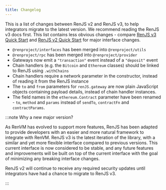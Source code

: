 ```yaml
---
title: Changelog
---
```


This is a list of changes between RenJS v2 and RenJS v3, to help integrators migrate to the latest version. We recommend reading the RenJS v3 docs first. This list contains less obvious changes - compare [RenJS v3 Quick Start](./quick-start) and [RenJS v2 Quick Start](../quick-start) for major interface changes.

-   `@renproject/interfaces` has been merged into `@renproject/utils`
-   `@renproject/rpc` has been merged into `@renproject/provider`
-   Gateways now emit a `"transaction"` event instead of a `"deposit"` event
-   Chain handlers (e.g. the `Bitcoin` and `Ethereum` classes) should be linked to RenJS using `.withChains`
-   Chain handlers require a network parameter in the constructor, instead of reading it from the RenJS instance
-   The `to` and `from` parameters for `renJS.gateway` are now plain JavaScript objects containing payload details, instead of chain handler instances.
-   The field names in the `ethereum.Contract` parameter have been renamed - `to`, `method` and `params` instead of `sendTo`, `contractFn` and `contractParams`.

:::note Why a new major version?

As RenVM has evolved to support more features, RenJS has been adapted to provide developers with an easier and more natural framework to integrate with RenVM. RenJS v3 is the latest iteration of the library, with a similar and yet more flexible interface compared to previous versions. This current interface is now considered to be stable, and any future features and improvements will be built on top of the current interface with the goal of minimizing any breaking interface changes.

RenJS v2 will continue to receive any required security updates until integrators have had a chance to migrate to RenJS v3.

:::
